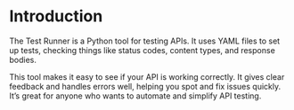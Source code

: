 # Introduction

The Test Runner is a Python tool for testing APIs. It uses YAML files to set up tests, checking things like status codes, content types, and response bodies.

This tool makes it easy to see if your API is working correctly. It gives clear feedback and handles errors well, helping you spot and fix issues quickly. It’s great for anyone who wants to automate and simplify API testing.